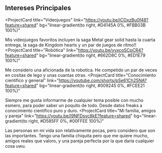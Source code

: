 ## Intereses Principales

<ProjectCard
  title="Videojuegos"
  link="https://youtu.be/iCOxzBu0f48?feature=shared"
  bg="linear-gradient(to right, #D4145A 0%, #FBB03B 100%)"
>
  Mis videojuegos favoritos incluyen la saga Metal gear solid hasta la cuarta entrega, la saga de Kingdom hearts y un par de juegos de rítmo!!
</ProjectCard>
<ProjectCard
  title="Robótica"
  link="https://youtu.be/yyxcoSCpCR4?feature=shared"
  bg="linear-gradient(to right, #662D8C 0%, #ED1E79 100%)"
>
  Me considero una aficionada de la robotica. He competido un par de veces en cositas de lego y unas cuantas otras.
</ProjectCard>
<ProjectCard
  title="Conocimiento científico y general"
  link="https://youtube.com/shorts/pSe61Ch25NA?feature=shared"
  bg="linear-gradient(to right, #009245 0%, #FCEE21 100%)"
>
  Siempre me gusta informarme de cualquier tema posible con mucho esmero, para poder saber un poquito de todo. Desde datos freaks a conocimiento científico puro y duro.
</ProjectCard>
<ProjectCard
  title="Mi familia, amigos y pareja"
  link="https://youtu.be/I9NFDsvc8kE?feature=shared"
  bg="linear-gradient(to right, #D585FF 0%, #00FFEE 100%)"
>
  Las personas en mi vida son relativamente pocas, pero considero que son las importantes. Tengo una familia chiquita pero que me quiere mucho, amigos reales que valoro, y una pareja perfecta por la que daría cualquier cosa uwu.
</ProjectCard>
